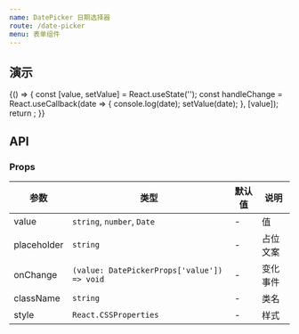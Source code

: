 ```yaml
---
name: DatePicker 日期选择器
route: /date-picker
menu: 表单组件
---
```



## 演示

<Playground>
  {() => {
    const [value, setValue] = React.useState('');
    const handleChange = React.useCallback(date => {
      console.log(date);
      setValue(date);
    }, [value]);
    return <DatePicker value={value} onChange={handleChange} />;
  }}
</Playground>

## API

### Props

| 参数 | 类型 | 默认值 | 说明 |
|-----|------|-------|-----|
| value | `string`, `number`, `Date` | - | 值 |
| placeholder | `string` | - | 占位文案 |
| onChange | `(value: DatePickerProps['value']) => void` | - | 变化事件 |
| className | `string` | - | 类名 |
| style | `React.CSSProperties` | - | 样式 |
